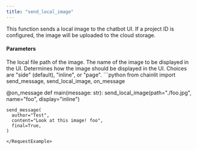 ```yaml
---
title: "send_local_image"
---
```


This function sends a local image to the chatbot UI. If a project ID is configured, the image will be uploaded to the cloud storage.

#### Parameters

<ParamField path="path" type="str">
  The local file path of the image.
</ParamField>

<ParamField path="name" type="str">
  The name of the image to be displayed in the UI.
</ParamField>

<ParamField path="display" type="DocumentDisplay" optional>
  Determines how the image should be displayed in the UI. Choices are "side" (default), "inline", or "page".
</ParamField>

<RequestExample>
```python
from chainlit import send_message, send_local_image, on_message

@on_message
def main(message: str):
    send_local_image(path="./foo.jpg", name="foo", display="inline")

    send_message(
      author="Test",
      content="Look at this image! foo",
      final=True, 
    )
```
</RequestExample>